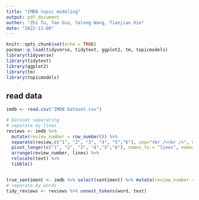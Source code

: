 ```yaml
---
title: "IMDB topic modeling"
output: pdf_document
author: "Zhi Tu, Tao Guo, Yalong Wang, Tianjian Xie"
date: "2022-11-08"
---
```


```r
knitr::opts_chunk$set(echo = TRUE)
pacman::p_load(tidyverse, tidytext, ggplot2, tm, topicmodels)
library(tidyverse)
library(tidytext)
library(ggplot2)
library(tm)
library(topicmodels)
```

## read data

```r
imdb <- read.csv("IMDB Dataset.csv")
```


```r
# Dataset separating
# separate by lines 
reviews <- imdb %>% 
  mutate(review_number = row_number()) %>%
  separate(review,c("1", "2", "3", "4", "5","6"), sep="<br /><br />", convert = TRUE) %>% 
  pivot_longer(c("1", "2", "3", "4","5","6"), names_to = "lines", names_transform = list(lines = as.integer), values_to = "text") %>%
  arrange(review_number, lines) %>%
  relocate(text) %>%
  tibble()


true_sentiment <- imdb %>% select(sentiment) %>% mutate(review_number = row_number()) %>% tibble()
# separate by words
tidy_reviews <- reviews %>% unnest_tokens(word, text) 
```

